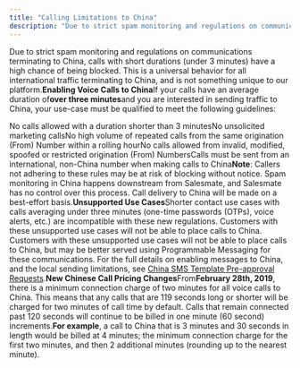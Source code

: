 ```yaml
---
title: "Calling Limitations to China"
description: "Due to strict spam monitoring and regulations on communications terminating to China, calls with short durations (under 3 minutes) have a high chance"
---
```


Due to strict spam monitoring and regulations on communications terminating to China, calls with short durations (under 3 minutes) have a high chance of being blocked. This is a universal behavior for all international traffic terminating to China, and is not something unique to our platform.**Enabling Voice Calls to China**If your calls have an average duration of**over three minutes**and you are interested in sending traffic to China, your use-case must be qualified to meet the following guidelines:

No calls allowed with a duration shorter than 3 minutesNo unsolicited marketing callsNo high volume of repeated calls from the same origination (From) Number within a rolling hourNo calls allowed from invalid, modified, spoofed or restricted origination (From) NumbersCalls must be sent from an international, non-China number when making calls to China**Note**: Callers not adhering to these rules may be at risk of blocking without notice. Spam monitoring in China happens downstream from Salesmate, and Salesmate has no control over this process. Call delivery to China will be made on a best-effort basis.**Unsupported Use Cases**Shorter contact use cases with calls averaging under three minutes (one-time passwords (OTPs), voice alerts, etc.) are incompatible with these new regulations.
Customers with these unsupported use cases will not be able to place calls to China. Customers with these unsupported use cases will not be able to place calls to China, but may be better served using Programmable Messaging for these communications. For the full details on enabling messages to China, and the local sending limitations, see [China SMS Template Pre-approval Requests](https://support.salesmate.io/hc/en-us/articles/360051595051).**New Chinese Call Pricing Changes**From**February 28th, 2019**, there is a minimum connection charge of two minutes for all voice calls to China. This means that any calls that are 119 seconds long or shorter will be charged for two minutes of call time by default. Calls that remain connected past 120 seconds will continue to be billed in one minute (60 second) increments.**For example**, a call to China that is 3 minutes and 30 seconds in length would be billed at 4 minutes; the minimum connection charge for the first two minutes, and then 2 additional minutes (rounding up to the nearest minute).

